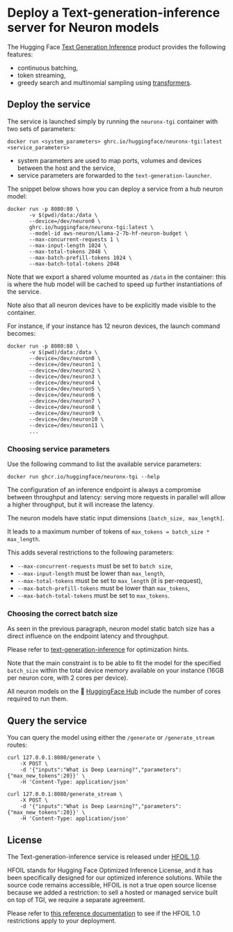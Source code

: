 <!---
Copyright 2023 The HuggingFace Team. All rights reserved.

Licensed under the Apache License, Version 2.0 (the "License");
you may not use this file except in compliance with the License.
You may obtain a copy of the License at

    http://www.apache.org/licenses/LICENSE-2.0

Unless required by applicable law or agreed to in writing, software
distributed under the License is distributed on an "AS IS" BASIS,
WITHOUT WARRANTIES OR CONDITIONS OF ANY KIND, either express or implied.
See the License for the specific language governing permissions and
limitations under the License.
-->
# Deploy a Text-generation-inference server for Neuron models

The Hugging Face [Text Generation Inference](https://github.com/huggingface/text-generation-inference) product provides the following features:

- continuous batching,
- token streaming,
- greedy search and multinomial sampling using [transformers](https://huggingface.co/docs/transformers/generation_strategies#customize-text-generation).


## Deploy the service

The service is launched simply by running the `neuronx-tgi` container with two sets of parameters:

```shell
docker run <system_parameters> ghrc.io/huggingface/neuronx-tgi:latest <service_parameters>
```

- system parameters are used to map ports, volumes and devices between the host and the service,
- service parameters are forwarded to the `text-generation-launcher`.

The snippet below shows how you can deploy a service from a hub neuron model:

```shell
docker run -p 8080:80 \
       -v $(pwd)/data:/data \
       --device=/dev/neuron0 \
       ghrc.io/huggingface/neuronx-tgi:latest \
       --model-id aws-neuron/Llama-2-7b-hf-neuron-budget \
       --max-concurrent-requests 1 \
       --max-input-length 1024 \
       --max-total-tokens 2048 \
       --max-batch-prefill-tokens 1024 \
       --max-batch-total-tokens 2048
```

Note that we export a shared volume mounted as `/data` in the container: this is where the hub model will be cached to
speed up further instantiations of the service.

Note also that all neuron devices have to be explicitly made visible to the container.

For instance, if your instance has 12 neuron devices, the launch command becomes:

```shell
docker run -p 8080:80 \
       -v $(pwd)/data:/data \
       --device=/dev/neuron0 \
       --device=/dev/neuron1 \
       --device=/dev/neuron2 \
       --device=/dev/neuron3 \
       --device=/dev/neuron4 \
       --device=/dev/neuron5 \
       --device=/dev/neuron6 \
       --device=/dev/neuron7 \
       --device=/dev/neuron8 \
       --device=/dev/neuron9 \
       --device=/dev/neuron10 \
       --device=/dev/neuron11 \
       ...
```

### Choosing service parameters

Use the following command to list the available service parameters:

```
docker run ghcr.io/huggingface/neuronx-tgi --help
```

The configuration of an inference endpoint is always a compromise between throughput and latency: serving more requests in parallel will allow a higher throughput, but it will increase the latency.

The neuron models have static input dimensions `[batch_size, max_length]`.

It leads to a maximum number of tokens of `max_tokens = batch_size * max_length`.

This adds several restrictions to the following parameters:

- `--max-concurrent-requests` must be set to `batch size`,
- `--max-input-length` must be lower than `max_length`,
- `--max-total-tokens` must be set to `max_length` (it is per-request),
- `--max-batch-prefill-tokens` must be lower than `max_tokens`,
- `--max-batch-total-tokens` must be set to `max_tokens`.

### Choosing the correct batch size

As seen in the previous paragraph, neuron model static batch size has a direct influence on the endpoint latency and throughput.

Please refer to [text-generation-inference](https://github.com/huggingface/text-generation-inference) for optimization hints.

Note that the main constraint is to be able to fit the model for the specified `batch_size` within the total device memory available
on your instance (16GB per neuron core, with 2 cores per device).

All neuron models on the 🤗 [HuggingFace Hub](https://huggingface.co/aws-neuron) include the number of cores required to run them.

## Query the service

You can query the model using either the `/generate` or `/generate_stream` routes:

```
curl 127.0.0.1:8080/generate \
    -X POST \
    -d '{"inputs":"What is Deep Learning?","parameters":{"max_new_tokens":20}}' \
    -H 'Content-Type: application/json'
```

```
curl 127.0.0.1:8080/generate_stream \
    -X POST \
    -d '{"inputs":"What is Deep Learning?","parameters":{"max_new_tokens":20}}' \
    -H 'Content-Type: application/json'
```

## License

The Text-generation-inference service is released under [HFOIL 1.0](https://github.com/huggingface/text-generation-inference/blob/bde25e62b33b05113519e5dbf75abda06a03328e/LICENSE).

HFOIL stands for Hugging Face Optimized Inference License, and it has been specifically designed for our optimized inference solutions. While the source code remains accessible, HFOIL is not a true open source license because we added a restriction: to sell a hosted or managed service built on top of TGI, we require a separate agreement.

Please refer to [this reference documentation](https://github.com/huggingface/text-generation-inference/issues/726) to see if the HFOIL 1.0 restrictions apply to your deployment.

